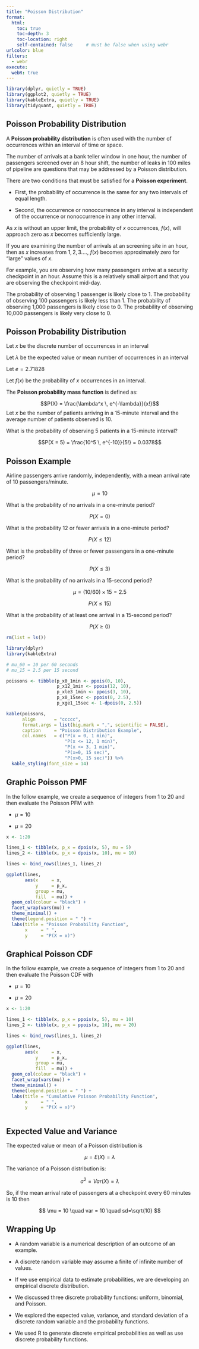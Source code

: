 ```yaml
---
title: "Poisson Distribution"
format:
  html:
    toc: true
    toc-depth: 3
    toc-location: right
    self-contained: false     # must be false when using webr
urlcolor: blue
filters:
  - webr
execute:
  webR: true
---
```


```r

library(dplyr, quietly = TRUE)
library(ggplot2, quietly = TRUE)
library(kableExtra, quietly = TRUE)
library(tidyquant, quietly = TRUE)

```

## Poisson Probability Distribution

A **Poisson probability distribution** is often used with the number of occurrences within an interval of time or space.

The number of arrivals at a bank teller window in one hour, the number of passengers screened over an 8 hour shift, the number of leaks in 100 miles of pipeline are questions that may be addressed by a Poisson distribution.

There are two conditions that must be satisfied for a **Poisson experiment**.

-   First, the probability of occurrence is the same for any two intervals of equal length.

-   Second, the occurrence or nonoccurrence in any interval is independent of the occurrence or nonoccurrence in any other interval.

As $x$ is without an upper limit, the probability of $x$ occurrences, $f(x)$, will approach zero as $x$ becomes sufficiently large.

If you are examining the number of arrivals at an screening site in an hour, then as $x$ increases from $1,2,3....$, $f(x)$ becomes approximately zero for "large" values of $x$.

For example, you are observing how many passengers arrive at a security checkpoint in an hour. Assume this is a relatively small airport and that you are observing the checkpoint mid-day.

The probability of observing 1 passenger is likely close to 1. The probability of observing 100 passengers is likely less than 1. The probability of observing 1,000 passengers is likely close to 0. The probability of observing 10,000 passengers is likely very close to 0.

## Poisson Probability Distribution

Let $x$ be the discrete number of occurrences in an interval

Let $\lambda$ be the expected value or mean number of occurrences in an interval

Let $e = 2.71828$

Let $f(x)$ be the probability of $x$ occurrences in an interval.

The **Poisson probability mass function** is defined as:

$$P(X) = \frac{\lambda^x \, e^{-\lambda}}{x!}$$ Let $x$ be the number of patients arriving in a 15-minute interval and the average number of patients observed is 10.

What is the probability of observing 5 patients in a 15-minute interval?

$$P(X = 5) = \frac{10^5 \, e^{-10}}{5!} = 0.0378$$

## Poisson Example

Airline passengers arrive randomly, independently, with a mean arrival rate of 10 passengers/minute.

$$
\mu = 10
$$

What is the probability of no arrivals in a one-minute period?

$$
P(X = 0)
$$

What is the probability 12 or fewer arrivals in a one-minute period?

$$
P(X \le 12)
$$

What is the probability of three or fewer passengers in a one-minute period?

$$
P(X \le 3)
$$

What is the probability of no arrivals in a 15-second period?

$$
\mu = (10/60) \times 15 = 2.5
$$

$$
P(X \le 15)
$$

What is the probability of at least one arrival in a 15-second period?

$$
P(X \ge 0)
$$

```r

rm(list = ls())

library(dplyr)
library(kableExtra)

# mu_60 = 10 per 60 seconds
# mu_15 = 2.5 per 15 second

poissons <- tibble(p_x0_1min <- ppois(0, 10),
                   p_x12_1min <- ppois(12, 10),
                   p_xle3_1min <- ppois(3, 10),
                   p_x0_15sec <- ppois(0, 2.5),
                   p_xge1_15sec <- 1-dpois(0, 2.5))

kable(poissons,
      align       = "ccccc", 
      format.args = list(big.mark = ",", scientific = FALSE),
      caption     = "Poisson Distribution Example",
      col.names   = c("P(x = 0, 1 min)", 
                      "P(x <= 12, 1 min)", 
                      "P(x <= 3, 1 min)",
                      "P(x=0, 15 sec)",
                      "P(x>0, 15 sec)")) %>%
  kable_styling(font_size = 14)

```

## Graphic Poisson PMF

In the follow example, we create a sequence of integers from 1 to 20 and then evaluate the Poisson PFM with

-   $\mu = 10$

-   $\mu = 20$

```r


x <- 1:20

lines_1 <- tibble(x, p_x = dpois(x, 5), mu = 5)
lines_2 <- tibble(x, p_x = dpois(x, 10), mu = 10)

lines <- bind_rows(lines_1, lines_2)

ggplot(lines,
       aes(x     = x,
           y     = p_x,
           group = mu,
           fill  = mu)) + 
  geom_col(colour = "black") +
  facet_wrap(vars(mu)) +
  theme_minimal() + 
  theme(legend.position = " ") +
  labs(title = "Poisson Probability Function",
       x     = " ",
       y     = "P(X = x)")


```

## Graphical Poisson CDF

In the follow example, we create a sequence of integers from 1 to 20 and then evaluate the Poisson CDF with

-   $\mu = 10$

-   $\mu = 20$

```r


x <- 1:20

lines_1 <- tibble(x, p_x = ppois(x, 5), mu = 10)
lines_2 <- tibble(x, p_x = ppois(x, 10), mu = 20)

lines <- bind_rows(lines_1, lines_2)

ggplot(lines,
       aes(x     = x,
           y     = p_x,
           group = mu,
           fill  = mu)) + 
  geom_col(colour = "black") +
  facet_wrap(vars(mu)) +
  theme_minimal() + 
  theme(legend.position = " ") +
  labs(title = "Cumulative Poisson Probability Function",
       x     = " ",
       y     = "P(X = x)")



```

## Expected Value and Variance

The expected value or mean of a Poisson distribution is

$$
\mu = E(X) = \lambda
$$

The variance of a Poisson distribution is:

$$
\sigma^2 = Var(X) = \lambda
$$

So, if the mean arrival rate of passengers at a checkpoint every 60 minutes is 10 then

$$
\mu = 10 \quad var = 10 \quad sd=\sqrt{10}
$$

## Wrapping Up

-   A random variable is a numerical description of an outcome of an example.

-   A discrete random variable may assume a finite of infinite number of values.

-   If we use empirical data to estimate probabilities, we are developing an empirical discrete distribution.

-   We discussed three discrete probability functions: uniform, binomial, and Poisson.

-   We explored the expected value, variance, and standard deviation of a discrete random variable and the probability functions.

-   We used R to generate discrete empirical probabilities as well as use discrete probability functions.
